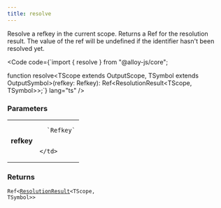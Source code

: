 ```yaml
---
title: resolve
---
```





Resolve a refkey in the current scope. Returns a Ref for the resolution result. The value of the ref will be undefined if the identifier hasn't been resolved yet.

<Code code={`import { resolve } from "@alloy-js/core";

function resolve<TScope extends OutputScope, TSymbol extends OutputSymbol>(refkey: Refkey): Ref<ResolutionResult<TScope, TSymbol>>;`} lang="ts" />

### Parameters

<table>
  <tr>
    <td style="text-align: right;font-weight: bold;">refkey</td>
    <td>
    
      `Refkey`
      
      
    </td>
  </tr>
</table>



### Returns

<code>Ref&lt;<a href="../../types/resolutionresult/">ResolutionResult</a>&lt;TScope, TSymbol>></code>









